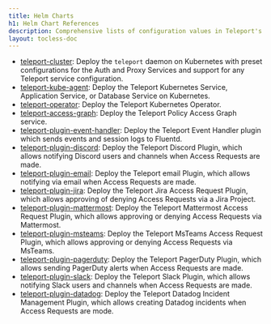 ```yaml
---
title: Helm Charts
h1: Helm Chart References
description: Comprehensive lists of configuration values in Teleport's Helm charts
layout: tocless-doc
---
```


- [teleport-cluster](./helm-reference/teleport-cluster.mdx): Deploy the
  `teleport` daemon on Kubernetes with preset configurations for the Auth and
  Proxy Services and support for any Teleport service configuration.
- [teleport-kube-agent](./helm-reference/teleport-kube-agent.mdx): Deploy the
  Teleport Kubernetes Service, Application Service, or Database Service on
  Kubernetes.
- [teleport-operator](./helm-reference/teleport-operator.mdx): Deploy the
  Teleport Kubernetes Operator.
- [teleport-access-graph](./helm-reference/teleport-access-graph.mdx): Deploy the
  Teleport Policy Access Graph service.
- [teleport-plugin-event-handler](./helm-reference/teleport-plugin-event-handler.mdx):
  Deploy the Teleport Event Handler plugin which sends events and session logs
  to Fluentd.
- [teleport-plugin-discord](./helm-reference/teleport-plugin-discord.mdx): Deploy
  the Teleport Discord Plugin, which allows notifying Discord users and channels
  when Access Requests are made.
- [teleport-plugin-email](./helm-reference/teleport-plugin-email.mdx): Deploy
  the Teleport email Plugin, which allows notifying via email when Access
  Requests are made.
- [teleport-plugin-jira](./helm-reference/teleport-plugin-jira.mdx): Deploy
  the Teleport Jira Access Request Plugin, which allows approving of denying
  Access Requests via a Jira Project.
- [teleport-plugin-mattermost](./helm-reference/teleport-plugin-mattermost.mdx):
  Deploy the Teleport Mattermost Access Request Plugin, which allows approving
  or denying Access Requests via Mattermost.
- [teleport-plugin-msteams](./helm-reference/teleport-plugin-msteams.mdx):
  Deploy the Teleport MsTeams Access Request Plugin, which allows approving
  or denying Access Requests via MsTeams.
- [teleport-plugin-pagerduty](./helm-reference/teleport-plugin-pagerduty.mdx):
  Deploy the Teleport PagerDuty Plugin, which allows sending PagerDuty alerts
  when Access Requests are made.
- [teleport-plugin-slack](./helm-reference/teleport-plugin-slack.mdx): Deploy
  the Teleport Slack Plugin, which allows notifying Slack users and channels
  when Access Requests are made.
- [teleport-plugin-datadog](./helm-reference/teleport-plugin-datadog.mdx): Deploy
  the Teleport Datadog Incident Management Plugin, which allows creating Datadog
  incidents when Access Requests are mode.